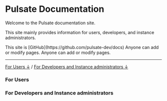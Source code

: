 
# Pulsate Documentation

Welcome to the Pulsate documentation site.

This site mainly provides information for users, developers, and instance administrators.

<Callout>
  This site is [GitHub](https://github.com/pulsate-dev/docs) Anyone can add or
  modify pages. Anyone can add or modify pages.
</Callout>

---

[For Users ↓](#for-users) / [For Developers and Instance administrators ↓](#for-developers-and-instance-administrators)

<Cards>
  <Card title="About Pulsate" href="/community/project/about" />
</Cards>

### For Users

### For Developers and Instance administrators

<Cards>
  <Card title="API Reference ↗" href="https://link.pulsate.dev/api" />
</Cards>
